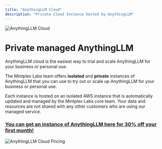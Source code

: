 ```yaml
---
title: "AnythingLLM Cloud"
description: "Private Cloud Instance hosted by AnythingLLM"
---
```



<Image
  src="/images/cloud/header-image.png" 
  height={1080} 
  width={1920} 
  quality={100}
  alt="AnythingLLM Cloud"
/>


# Private managed AnythingLLM

AnythingLLM cloud is the easiest way to trial and scale AnythingLLM for your business or personal use.

The Mintplex Labs team offers **isolated** and **private** instances of AnythingLLM that you can use to try out or scale up AnythingLLM for your business or personal use.

Each instance is hosted on an isolated AWS instance that is automatically updated and managed by the Mintplex Labs core team. Your data and resources are not shared with any other customers who are using our managed service.


### [You can get an instance of AnythingLLM here for 30% off your first month!](https://useanything.com/pricing)

<Image
  src="/images/cloud/pricing.png" 
  height={1080} 
  width={1920} 
  quality={100}
  alt="AnythingLLM Cloud Pricing"
/>